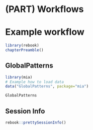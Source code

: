 # (PART) Workflows {-}

# Example workflow {#example-workflow}

```r
library(rebook)
chapterPreamble()
```


## GlobalPatterns

```r
library(mia)
# Example how to load data
data("GlobalPatterns", package="mia")

GlobalPatterns
```


## Session Info {-}

```r
rebook::prettySessionInfo()
```